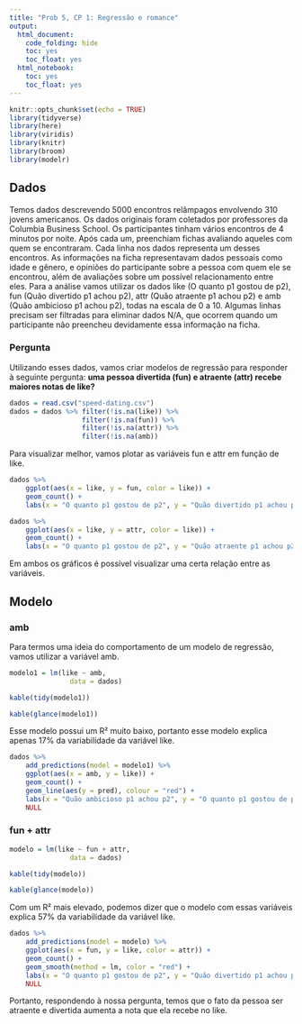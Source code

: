 ```yaml
---
title: "Prob 5, CP 1: Regressão e romance"
output:
  html_document:
    code_folding: hide
    toc: yes
    toc_float: yes
  html_notebook:
    toc: yes
    toc_float: yes
---
```


```r
knitr::opts_chunk$set(echo = TRUE)
library(tidyverse)
library(here)
library(viridis)
library(knitr)
library(broom)
library(modelr)
```

## Dados
Temos dados descrevendo 5000 encontros relâmpagos envolvendo 310 jovens americanos. Os dados originais foram coletados por professores da Columbia Business School.
Os participantes tinham vários encontros de 4 minutos por noite. Após cada um, preenchiam fichas avaliando aqueles com quem se encontraram. Cada linha nos dados representa um desses encontros.
As informações na ficha representavam dados pessoais como idade e gênero, e opiniões do participante sobre a pessoa com quem ele se encontrou, além de avaliações sobre um possível relacionamento entre eles.
Para a análise vamos utilizar os dados like (O quanto p1 gostou de p2), fun (Quão divertido p1 achou p2), attr (Quão atraente p1 achou p2) e amb (Quão ambicioso p1 achou p2), todas na escala de 0 a 10.
Algumas linhas precisam ser filtradas para eliminar dados N/A, que ocorrem quando um participante não preencheu devidamente essa informação na ficha.

### Pergunta
Utilizando esses dados, vamos criar modelos de regressão para responder à seguinte pergunta: **uma pessoa divertida (fun) e atraente (attr) recebe maiores notas de like?**

```r
dados = read.csv("speed-dating.csv")
dados = dados %>% filter(!is.na(like)) %>%
                  filter(!is.na(fun)) %>%
                  filter(!is.na(attr)) %>%
                  filter(!is.na(amb))
```

Para visualizar melhor, vamos plotar as variáveis fun e attr em função de like.

```r
dados %>% 
    ggplot(aes(x = like, y = fun, color = like)) + 
    geom_count() +
    labs(x = "O quanto p1 gostou de p2", y = "Quão divertido p1 achou p2", color = "O quanto p1 gostou de p2", size = "Quantidade de p1")
```

```r
dados %>% 
    ggplot(aes(x = like, y = attr, color = like)) + 
    geom_count() +
    labs(x = "O quanto p1 gostou de p2", y = "Quão atraente p1 achou p2", color = "O quanto p1 gostou de p2", size = "Quantidade de p1")
```

Em ambos os gráficos é possível visualizar uma certa relação entre as variáveis.

## Modelo

### amb

Para termos uma ideia do comportamento de um modelo de regressão, vamos utilizar a variável amb.
```r
modelo1 = lm(like ~ amb, 
               data = dados)

kable(tidy(modelo1))
```

```r
kable(glance(modelo1))
```

Esse modelo possui um R² muito baixo, portanto esse modelo explica apenas 17% da variabilidade da variável like.

```r
dados %>% 
    add_predictions(model = modelo1) %>% 
    ggplot(aes(x = amb, y = like)) + 
    geom_count() + 
    geom_line(aes(y = pred), colour = "red") + 
    labs(x = "Quão ambicioso p1 achou p2", y = "O quanto p1 gostou de p2", size = "Quantidade de p1") +
    NULL

```



### fun + attr
```r
modelo = lm(like ~ fun + attr, 
               data = dados)

kable(tidy(modelo))
```

```r
kable(glance(modelo))
```

Com um R² mais elevado, podemos dizer que o modelo com essas variáveis explica 57% da variabilidade da variável like.

```r
dados %>% 
    add_predictions(model = modelo) %>% 
    ggplot(aes(x = fun, y = like, color = attr)) + 
    geom_count() + 
    geom_smooth(method = lm, color = "red") +
    labs(x = "O quanto p1 gostou de p2", y = "Quão divertido p1 achou p2", color = "Quão atraente p1 achou p2", size = "Quantidade de p1") +
    NULL
```

Portanto, respondendo à nossa pergunta, temos que o fato da pessoa ser atraente e divertida aumenta a nota que ela recebe no like.